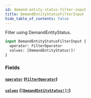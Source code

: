 ```yaml
---
id: demand-entity-status-filter-input
title: DemandEntityStatusFilterInput
hide_table_of_contents: false
---
```



Filter using DemandEntityStatus.

```graphql
input DemandEntityStatusFilterInput {
  operator: FilterOperator
  values: [DemandEntityStatus!]!
}
```


### Fields

#### [`operator`](#) ([`FilterOperator`](/demand/api/graphql-admin/reference/enums/filter-operator))




#### [`values`](#) ([`[DemandEntityStatus!]!`](/demand/api/graphql-admin/reference/enums/demand-entity-status))






